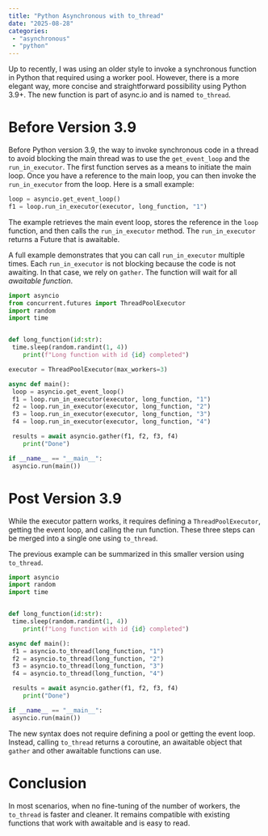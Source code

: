 ```yaml
---
title: "Python Asynchronous with to_thread"
date: "2025-08-28"
categories:
 - "asynchronous"
 - "python"
---
```


Up to recently, I was using an older style to invoke a synchronous function in Python that required using a worker pool. However, there is a more elegant way, more concise and straightforward possibility using Python 3.9+. The new function is part of async.io and is named `to_thread`.

# Before Version 3.9

Before Python version 3.9, the way to invoke synchronous code in a thread to avoid blocking the main thread was to use the `get_event_loop` and the `run_in_executor`. The first function serves as a means to initiate the main loop. Once you have a reference to the main loop, you can then invoke the `run_in_executor` from the loop. Here is a small example:

```python
loop = asyncio.get_event_loop()
f1 = loop.run_in_executor(executor, long_function, "1")
```

The example retrieves the main event loop, stores the reference in the `loop` function, and then calls the `run_in_executor` method. The `run_in_executor` returns a Future that is awaitable.

A full example demonstrates that you can call `run_in_executor` multiple times. Each `run_in_executor` is not blocking because the code is not awaiting. In that case, we rely on `gather`. The function will wait for all _awaitable function_.

```Python
import asyncio
from concurrent.futures import ThreadPoolExecutor
import random
import time


def long_function(id:str):
 time.sleep(random.randint(1, 4)) 
    print(f"Long function with id {id} completed")

executor = ThreadPoolExecutor(max_workers=3)

async def main():
 loop = asyncio.get_event_loop()
 f1 = loop.run_in_executor(executor, long_function, "1")
 f2 = loop.run_in_executor(executor, long_function, "2")
 f3 = loop.run_in_executor(executor, long_function, "3")
 f4 = loop.run_in_executor(executor, long_function, "4")

 results = await asyncio.gather(f1, f2, f3, f4)
    print("Done")

if __name__ == "__main__":
 asyncio.run(main())
```

# Post Version 3.9

While the executor pattern works, it requires defining a `ThreadPoolExecutor`, getting the event loop, and calling the run function. These three steps can be merged into a single one using `to_thread`.

The previous example can be summarized in this smaller version using `to_thread`.

```Python
import asyncio
import random
import time


def long_function(id:str):
 time.sleep(random.randint(1, 4)) 
    print(f"Long function with id {id} completed")

async def main():
 f1 = asyncio.to_thread(long_function, "1")
 f2 = asyncio.to_thread(long_function, "2")
 f3 = asyncio.to_thread(long_function, "3")
 f4 = asyncio.to_thread(long_function, "4")

 results = await asyncio.gather(f1, f2, f3, f4)
    print("Done")

if __name__ == "__main__":
 asyncio.run(main())
```

The new syntax does not require defining a pool or getting the event loop. Instead, calling `to_thread` returns a coroutine, an awaitable object that `gather` and other awaitable functions can use.

# Conclusion

In most scenarios, when no fine-tuning of the number of workers, the `to_thread` is faster and cleaner. It remains compatible with existing functions that work with awaitable and is easy to read.
